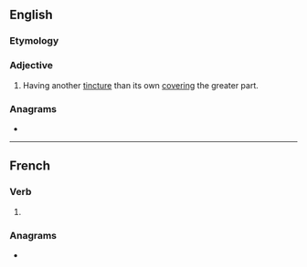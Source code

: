 ==English==

===Etymology===
{{bor|en|fr|rempli}}

===Adjective===
{{en-adj|-}}

# {{lb|en|heraldry}} Having another [[tincture]] than its own [[cover]]ing the greater part.

===Anagrams===
* {{anagrams|en|a=eilmpr|limper|per mil|prelim|rimple}}

----

==French==

===Verb===
{{fr-past participle}}

# {{past participle of|fr|remplir|nocat=1}}

===Anagrams===
* {{l|fr|emplir}}